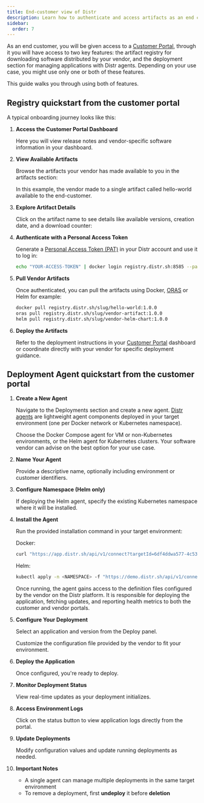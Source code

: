 ```yaml
---
title: End-customer view of Distr
description: Learn how to authenticate and access artifacts as an end customer
sidebar:
  order: 7
---
```



As an end customer, you will be given access to a [Customer Portal](/docs/product/distr-hub/#what-customers-can-do-in-the-customer-portal), through it you will have access to two key features: the artifact registry for downloading software distributed by your vendor, and the deployment section for managing applications with Distr agents. Depending on your use case, you might use only one or both of these features.

This guide walks you through using both of features.

## Registry quickstart from the customer portal

A typical onboarding journey looks like this:

1. **Access the Customer Portal Dashboard**

   Here you will view release notes and vendor-specific software information in your dashboard.

   <ThemeImage
     lightSrc="/src/assets/docs/product/vendor-portal/customer-portal-light.png"
     darkSrc="/src/assets/docs/product/vendor-portal/customer-portal-dark.png"
     alt="Deployments interface"
   />

2. **View Available Artifacts**

   Browse the artifacts your vendor has made available to you in the artifacts section:

   <ThemeImage
     lightSrc="/src/assets/docs/guides/customer-view/artifact-ui-customer-light.png"
     darkSrc="/src/assets/docs/guides/customer-view/artifact-ui-customer-dark.png"
     alt="Registry artifacts view"
   />

   In this example, the vendor made to a single artifact called hello-world available to the end-customer.

3. **Explore Artifact Details**

   Click on the artifact name to see details like available versions, creation date, and a download counter:

   <ThemeImage
     lightSrc="/src/assets/docs/guides/customer-view/artifact-ui-details-light.png"
     darkSrc="/src/assets/docs/guides/customer-view/artifact-ui-details-dark.png"
     alt="Artifact details view"
   />

4. **Authenticate with a Personal Access Token**

   Generate a [Personal Access Token (PAT)](/docs/integrations/personal-access-token/) in your Distr account and use it to log in:

   ```bash
   echo "YOUR-ACCESS-TOKEN" | docker login registry.distr.sh:8585 --password-stdin -u -
   ```

5. **Pull Vendor Artifacts**

   Once authenticated, you can pull the artifacts using Docker, [ORAS](https://oras.land/docs/installation) or Helm for example:

   ```bash
   docker pull registry.distr.sh/slug/hello-world:1.0.0
   oras pull registry.distr.sh/slug/vendor-artifact:1.0.0
   helm pull registry.distr.sh/slug/vendor-helm-chart:1.0.0
   ```

6. **Deploy the Artifacts**

   Refer to the deployment instructions in your [Customer Portal](/docs/product/distr-hub/#what-customers-can-do-in-the-customer-portal) dashboard or coordinate directly with your vendor for specific deployment guidance.

## Deployment Agent quickstart from the customer portal

1. **Create a New Agent**

   Navigate to the Deployments section and create a new agent. [Distr agents](/docs/product/agents/) are lightweight agent components deployed in your target environment (one per Docker network or Kubernetes namespace).

   <Aside type="tip">
     Choose the Docker Compose agent for VM or non-Kubernetes environments, or
     the Helm agent for Kubernetes clusters. Your software vendor can advise on
     the best option for your use case.
   </Aside>

2. **Name Your Agent**

   Provide a descriptive name, optionally including environment or customer identifiers.

   <ThemeImage
     lightSrc="/src/assets/docs/guides/customer-view/customer-agent-name-light.png"
     darkSrc="/src/assets/docs/guides/customer-view/customer-agent-name-dark.png"
     alt="Artifact details view"
   />

3. **Configure Namespace (Helm only)**

   If deploying the Helm agent, specify the existing Kubernetes namespace where it will be installed.

   <ThemeImage
     lightSrc="/src/assets/docs/guides/customer-view/helm-ns-light.png"
     darkSrc="/src/assets/docs/guides/customer-view/helm-ns-dark.png"
     alt="Artifact details view"
   />

4. **Install the Agent**

   Run the provided installation command in your target environment:

   Docker:

   ```bash
   curl "https://app.distr.sh/api/v1/connect?targetId=6df4ddwa577-4c53-4e91-999d37fd1badde&targetSecret=959c44185c96bed8de489d143f10881e" | docker compose -f - up -d
   ```

   Helm:

   ```bash
   kubectl apply -n <NAMESPACE> -f "https://demo.distr.sh/api/v1/connect?targetId=62e5817bbc-46e4-a2a6-dfdb24e2c561&targetSecret=d44ac95abe6d5139ebd5addfe31a4ed88f"
   ```

   Once running, the agent gains access to the definition files configured by the vendor on the Distr platform. It is responsible for deploying the application, fetching updates, and reporting health metrics to both the customer and vendor portals.

6. **Configure Your Deployment**

   Select an application and version from the Deploy panel.

   Customize the configuration file provided by the vendor to fit your environment.

   <ThemeImage
     lightSrc="/src/assets/docs/guides/customer-view/config-light.png"
     darkSrc="/src/assets/docs/guides/customer-view/config-dark.png"
     alt="Artifact details view"
   />

7. **Deploy the Application**

   Once configured, you're ready to deploy.

7. **Monitor Deployment Status**

   View real-time updates as your deployment initializes.

   <ThemeImage
     lightSrc="/src/assets/docs/guides/customer-view/status-light.png"
     darkSrc="/src/assets/docs/guides/customer-view/status-dark.png"
     alt="Artifact details view"
   />

8. **Access Environment Logs**

   Click on the status button to view application logs directly from the portal.

   <ThemeImage
     lightSrc="/src/assets/docs/guides/customer-view/logs-light.png"
     darkSrc="/src/assets/docs/guides/customer-view/logs-dark.png"
     alt="Artifact details view"
   />

9. **Update Deployments**

   Modify configuration values and update running deployments as needed.

   <ThemeImage
     lightSrc="/src/assets/docs/guides/customer-view/update-deploy-light.png"
     darkSrc="/src/assets/docs/guides/customer-view/update-deploy-dark.png"
     alt="Artifact details view"
   />

10. **Important Notes**

    - A single agent can manage multiple deployments in the same target environment
    - To remove a deployment, first **undeploy** it before **deletion**
